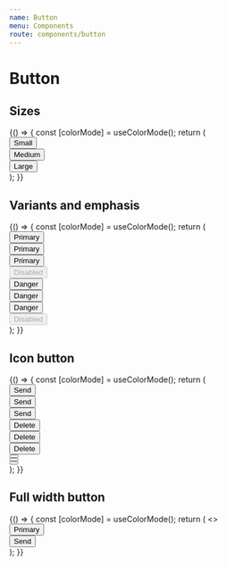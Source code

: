 ```yaml
---
name: Button
menu: Components
route: components/button
---
```


# Button


## Sizes

<Playground>
  {() => {
    const [colorMode] = useColorMode();
    return (
      <div className="mb-12">
        <div className="mb-4">
          <button
            className={`btn btn-size-sm ${colorMode}:btn-variant-primary--medium`}
          >
            Small
          </button>
        </div>
        <div className="mb-4">
          <button
            className={`btn btn-size-md ${colorMode}:btn-variant-primary--medium`}
          >
            Medium
          </button>
        </div>
        <div className="mb-4">
          <button
            className={`btn btn-size-lg ${colorMode}:btn-variant-primary--medium`}
          >
            Large
          </button>
        </div>
      </div>
    );
  }}
</Playground>

## Variants and emphasis

<Playground>
  {() => {
    const [colorMode] = useColorMode();
    return (
      <div className="flex flex-row -mh-4 mb-12">
        <div className="col col-auto ph-4">
          <div className="mb-4">
            <button
              className={`btn btn-size-md ${colorMode}:btn-variant-primary--low`}
            >
              Primary
            </button>
          </div>
          <div className="mb-4">
            <button
              className={`btn btn-size-md ${colorMode}:btn-variant-primary--medium`}
            >
              Primary
            </button>
          </div>
          <div className="mb-4">
            <button
              className={`btn btn-size-md ${colorMode}:btn-variant-primary--high`}
            >
              Primary
            </button>
          </div>
          <div className="mb-4">
            <button
              disabled
              className={`btn btn-size-md ${colorMode}:btn-variant-primary--high`}
            >
              Disabled
            </button>
          </div>
        </div>
        <div className="col col-auto ph-4">
          <div className="mb-4">
            <button
              className={`btn btn-size-md ${colorMode}:btn-variant-danger--low`}
            >
              Danger
            </button>
          </div>
          <div className="mb-4">
            <button
              className={`btn btn-size-md ${colorMode}:btn-variant-danger--medium`}
            >
              Danger
            </button>
          </div>
          <div className="mb-4">
            <button
              className={`btn btn-size-md ${colorMode}:btn-variant-danger--high`}
            >
              Danger
            </button>
          </div>
          <div className="mb-4">
            <button
              disabled
              className={`btn btn-size-md ${colorMode}:btn-variant-danger--high`}
            >
              Disabled
            </button>
          </div>
        </div>
      </div>
    );
  }}
</Playground>

## Icon button

<Playground>
  {() => {
    const [colorMode] = useColorMode();
    return (
      <div className="flex flex-row -mh-4 mb-12">
        <div className="col col-auto ph-4">
          <div className="mb-4">
            <button
              className={`btn btn-size-sm ${colorMode}:btn-variant-primary--low`}
            >
              <span>Send</span>
              <span className="dib leading-0 ml-2">
                <MdSend size={18} />
              </span>
            </button>
          </div>
          <div className="mb-4">
            <button
              className={`btn btn-size-md ${colorMode}:btn-variant-primary--medium`}
            >
              <span>Send</span>
              <span className="dib leading-0 ml-2">
                <MdSend size={20} />
              </span>
            </button>
          </div>
          <div className="mb-4">
            <button
              className={`btn btn-size-lg ${colorMode}:btn-variant-primary--high`}
            >
              <span>Send</span>
              <span className="dib leading-0 ml-2">
                <MdSend size={22} />
              </span>
            </button>
          </div>
        </div>
        <div className="col col-auto ph-4">
          <div className="mb-4">
            <button
              className={`btn btn-size-sm ${colorMode}:btn-variant-danger--low`}
            >
              <span className="dib leading-0 mr-2">
                <MdDelete size={18} />
              </span>
              <span>Delete</span>
            </button>
          </div>
          <div className="mb-4">
            <button
              className={`btn btn-size-md ${colorMode}:btn-variant-danger--medium`}
            >
              <span className="dib leading-0 mr-2">
                <MdDelete size={20} />
              </span>
              <span>Delete</span>
            </button>
          </div>
          <div className="mb-4">
            <button
              className={`btn btn-size-lg ${colorMode}:btn-variant-danger--high`}
            >
              <span className="dib leading-0 mr-2">
                <MdDelete size={22} />
              </span>
              <span>Delete</span>
            </button>
          </div>
        </div>
        <div className="col col-auto ph-4">
          <div className="mb-4">
            <button
              className={`btn btn-square-size-sm ${colorMode}:btn-variant-danger--low`}
            >
              <span className="leading-0">
                <MdDelete size={18} />
              </span>
            </button>
          </div>
          <div className="mb-4">
            <button
              className={`btn btn-square-size-md ${colorMode}:btn-variant-danger--medium`}
            >
              <span className="leading-0">
                <MdDelete size={20} />
              </span>
            </button>
          </div>
          <div className="mb-4">
            <button
              className={`btn btn-square-size-lg ${colorMode}:btn-variant-danger--high`}
            >
              <span className="leading-0">
                <MdDelete size={22} />
              </span>
            </button>
          </div>
        </div>
      </div>
    );
  }}
</Playground>

## Full width button

<Playground>
  {() => {
    const [colorMode] = useColorMode();
    return (
      <>
        <div className="mb-4">
          <button className={`btn btn-size-md ${colorMode}:btn-variant-primary--medium w-full`}>
            Primary
          </button>
        </div>
        <div className="mb-4">
          <button className={`btn btn-size-md ${colorMode}:btn-variant-primary--medium w-full`}>
            <span>Send</span>
            <span className="dib leading-0 ml-2">
              <MdSend size={20} />
            </span>
          </button>
        </div>
      </>
    );
}}

</Playground>
